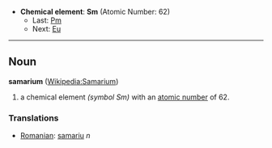 *'''Chemical element''': '''Sm''' (Atomic Number: 62)
**Last: [[Promethium|Pm]]
**Next: [[Europium|Eu]]
----
== Noun ==
'''samarium''' ([[en:Samarium|Wikipedia:Samarium]])

# a chemical element ''(symbol Sm)'' with an [[atomic number]] of 62.

===Translations===
*[[Romanian]]: [[samariu]] ''n''